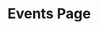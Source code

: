 ---
title: Events Page
blocks:
  - _template: pageTitle
    pageTitle: "Upcoming Events"
    pageDescription: |
      Discover all our upcoming events. From workshops to festivals—there's something for everyone!
---